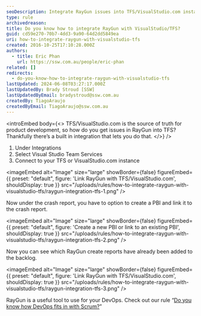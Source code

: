 ```yaml
---
seoDescription: Integrate RayGun issues into TFS/VisualStudio.com instances to streamline product development.
type: rule
archivedreason:
title: Do you know how to integrate RayGun with VisualStudio/TFS?
guid: cd59e270-70b7-4dd3-9a90-64d2dd5849ea
uri: how-to-integrate-raygun-with-visualstudio-tfs
created: 2016-10-25T17:10:28.000Z
authors:
  - title: Eric Phan
    url: https://ssw.com.au/people/eric-phan
related: []
redirects:
  - do-you-know-how-to-integrate-raygun-with-visualstudio-tfs
lastUpdated: 2024-06-08T03:27:17.000Z
lastUpdatedBy: Brady Stroud [SSW]
lastUpdatedByEmail: bradystroud@ssw.com.au
createdBy: TiagoAraujo
createdByEmail: TiagoAraujo@ssw.com.au
---
```


<introEmbed
  body={<>
TFS/VisualStudio.com is the source of truth for product development, so how do you get issues in RayGun into TFS? Thankfully there’s a built in integration that lets you do that.
  </>}
/>
1. Under Integrations
2. Select Visual Studio Team Services
3. Connect to your TFS or VisualStudio.com instance


<imageEmbed
  alt="Image"
  size="large"
  showBorder={false}
  figureEmbed={{
    preset: "default",
    figure: 'Link RayGun with TFS/VisualStudio.com',
    shouldDisplay: true
  }}
  src="/uploads/rules/how-to-integrate-raygun-with-visualstudio-tfs/raygun-integration-tfs-1.png"
/>

Now under the crash report, you have to option to create a PBI and link it to the crash report.


<imageEmbed
  alt="Image"
  size="large"
  showBorder={false}
  figureEmbed={{
    preset: "default",
    figure: 'Create a new PBI or link to an existing PBI',
    shouldDisplay: true
  }}
  src="/uploads/rules/how-to-integrate-raygun-with-visualstudio-tfs/raygun-integration-tfs-2.png"
/>

Now you can see which RayGun create reports have already been added to the backlog.


<imageEmbed
  alt="Image"
  size="large"
  showBorder={false}
  figureEmbed={{
    preset: "default",
    figure: 'Link RayGun with TFS/VisualStudio.com',
    shouldDisplay: true
  }}
  src="/uploads/rules/how-to-integrate-raygun-with-visualstudio-tfs/raygun-integration-tfs-3.png"
/>

RayGun is a useful tool to use for your DevOps. Check out our rule “[Do you know how DevOps fits in with Scrum?](/do-you-know-how-devops-fits-in-with-scrum)”
